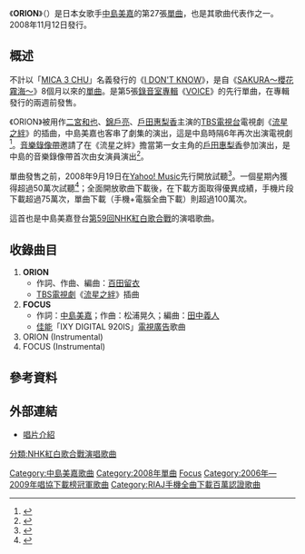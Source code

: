 {{Infobox Single 
| Name           = ORION 
| Cover          = ORION.JPG
| Artist         = [[中島美嘉|中島美嘉]]
| Album          = [[VOICE_美聲嘉音|VOICE]]
| B-side         = FOCUS
| Released       = 2008年11月12日
| Format         = 
| Recorded       = 
| Genre          = [[J-POP|J-POP]]
| Length         = 19分3秒
| Label          = [[Sony_Music_Associated_Records|Sony Music Associated Records]]
| Writer         = 
| Producer       = [[玉井健二|玉井健二]]<br />[[田中義人|田中義人]]
| Certification  = * 金唱片（CD，[[日本唱片協會|RIAJ]]）
* 百萬唱片（單曲下載，[[日本唱片協會|RIAJ]]）
* 三白金唱片（手機片段下載，[[日本唱片協會|RIAJ]]）
| Chart position =*週間最高排行第6位（[[Oricon公信榜|Oricon]]）
*週間最高排行第5位（[[Japan_Hot_100|Japan Hot 100]]）
*2008年10月度月間排行第13位（手機片段下載，[[日本唱片協會|RIAJ]]）
*2008年11月度月間排行第1位（手機片段下載，[[日本唱片協會|RIAJ]]）
*2008年12月度月間排行第5位（手機片段下載，[[日本唱片協會|RIAJ]]）
*2008年度年間排行第142位（[[Oricon公信榜|Oricon]]）
*2008年度年間排行第22位（手機全曲下載，[[日本唱片協會|RIAJ]]）
*2008年度年間排行第30位（手機片段下載，[[日本唱片協會|RIAJ]]）
| Last single    = [[I_DON'T_KNOW|I DON'T KNOW]]<br />（2008年）  
| This single    = '''ORION'''<br />（2008年）  
| Next single    = [[Over_Load|Over Load]]<br /> （2009年）
}}

《'''ORION'''》（{{jpn|j=ORION|hg=オリオン|rm=<!--標題同羅馬字拼寫，故此略-->|f=y}}）是日本女歌手[[中島美嘉|中島美嘉]]的第27張[[單曲|單曲]]，也是其歌曲代表作之一。2008年11月12日發行。

== 概述 ==
不計以「[[MICA_3_CHU|MICA 3 CHU]]」名義發行的《[[I_DON'T_KNOW|I DON'T KNOW]]》，是自《[[SAKURA〜櫻花霧海〜|SAKURA〜櫻花霧海〜]]》8個月以來的[[單曲|單曲]]。是第5張[[錄音室專輯|錄音室專輯]]《[[VOICE_美聲嘉音|VOICE]]》的先行單曲，在專輯發行的兩週前發售。

《ORION》被用作[[二宮和也|二宮和也]]、[[錦戶亮|錦戶亮]]、[[戶田惠梨香|戶田惠梨香]]主演的[[TBS電視台|TBS電視台]]電視劇《[[流星之絆|流星之絆]]》的插曲，中島美嘉也客串了劇集的演出，這是中島時隔6年再次出演電視劇<ref>{{Cite web |url=http://natalie.mu/music/news/9723 |script-title=ja:中島美嘉6年ぶりドラマ出演決定＆挿入歌を提供 |accessdate=2011-05-25 |archive-date=2016-03-04 |archive-url=https://web.archive.org/web/20160304095306/http://natalie.mu/music/news/9723 |dead-url=no }}</ref>。[[音樂錄像帶|音樂錄像帶]]邀請了在《流星之絆》擔當第一女主角的[[戶田惠梨香|戶田惠梨香]]參加演出，是中島的音樂錄像帶首次由女演員演出<ref>{{Cite web |url=http://www.nikkansports.com/entertainment/news/f-et-tp0-20081016-419666.html |script-title=ja:中島美嘉ビデオクリップに戸田恵梨香出演 |accessdate=2011-05-25 |archive-date=2009-12-30 |archive-url=https://web.archive.org/web/20091230085352/http://www.nikkansports.com/entertainment/news/f-et-tp0-20081016-419666.html |dead-url=no }}</ref>。

單曲發售之前，2008年9月19日在[[Yahoo!|Yahoo! Music]]先行開放試聽<ref>{{Cite web |url=http://magazine.music.yahoo.co.jp/rep/20080919_001/ |script-title=ja:中島美嘉の新曲フル音源を超先行解禁 |accessdate=2011-05-25 |archive-date=2008-09-22 |archive-url=https://web.archive.org/web/20080922203033/http://magazine.music.yahoo.co.jp/rep/20080919_001/ |dead-url=yes }}</ref>。一個星期內獲得超過50萬次試聽<ref name="u1">{{Cite web |url=http://natalie.mu/news/show/id/10040 |script-title=ja:中島美嘉、6年ぶり出演ドラマ「流星の絆」撮影開始 |accessdate=2011-05-25 |archive-date=2009-12-24 |archive-url=https://web.archive.org/web/20091224102630/http://natalie.mu/news/show/id/10040 |dead-url=no }}</ref>；全面開放歌曲下載後，在下載方面取得優異成績，手機片段下載超過75萬次，單曲下載（手機+電腦全曲下載）則超過100萬次。

這首也是中島美嘉登台[[第59回NHK紅白歌合戰|第59回NHK紅白歌合戰]]的演唱歌曲。

== 收錄曲目 ==
#'''ORION'''
#*作詞、作曲、編曲：[[百田留衣|百田留衣]]
#*[[TBS電視台|TBS]][[電視劇|電視劇]]《[[流星之絆|流星之絆]]》插曲
#'''FOCUS'''
#*作詞：[[中島美嘉|中島美嘉]]；作曲：松浦晃久；編曲：[[田中義人|田中義人]]
#*[[佳能|佳能]]「IXY DIGITAL 920IS」[[電視廣告|電視廣告]]歌曲
#ORION (Instrumental)
#FOCUS (Instrumental)

== 參考資料 ==
{{reflist}}

== 外部連結 ==
* [http://www.sonymusic.co.jp/Music/Arch/AI/MikaNakashima/AICL-1970/index.html 唱片介紹]{{Wayback|url=http://www.sonymusic.co.jp/Music/Arch/AI/MikaNakashima/AICL-1970/index.html |date=20090301011214 }}

{{中島美嘉}}
{{2006年至2009年唱協下載榜冠軍|2008年11月}}
{{日本唱片協會手機全曲下載百萬認證歌曲}}

{{DEFAULTSORT:Orion}}
[[Category:中島美嘉歌曲|Category:中島美嘉歌曲]]
[[Category:2008年單曲|Category:2008年單曲]]
[[Category:科技產品廣告歌曲|Focus]]
[[Category:2006年—2009年唱協下載榜冠軍歌曲|Category:2006年—2009年唱協下載榜冠軍歌曲]]
[[分類:NHK紅白歌合戰演唱歌曲|分類:NHK紅白歌合戰演唱歌曲]]
[[Category:RIAJ手機全曲下載百萬認證歌曲|Category:RIAJ手機全曲下載百萬認證歌曲]]